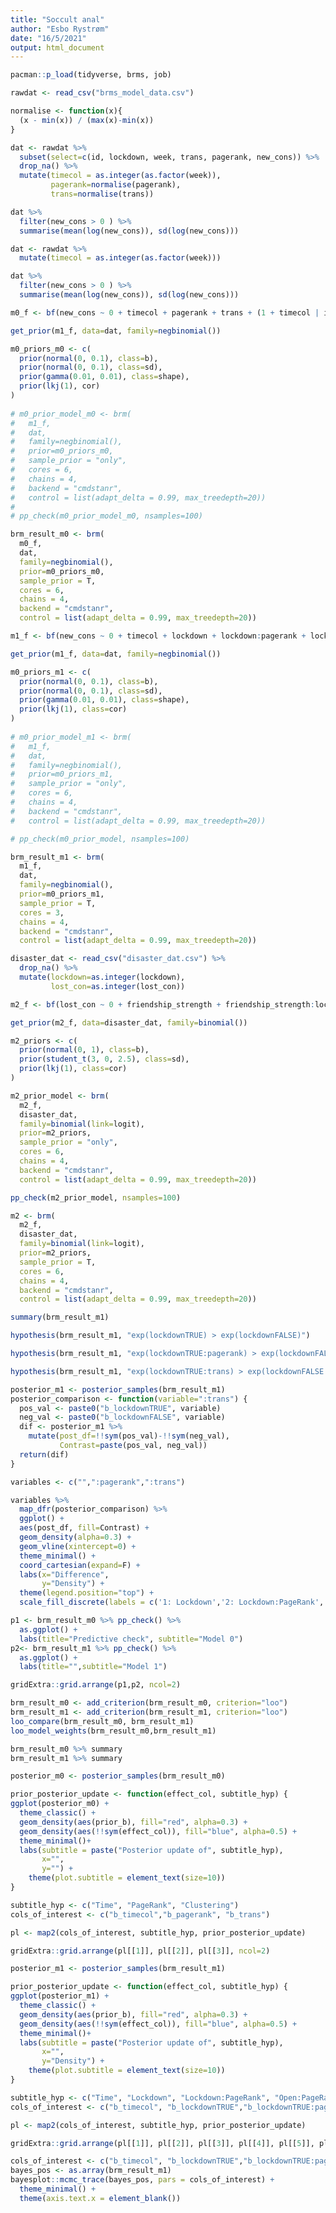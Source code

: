---
title: "Soccult anal"
author: "Esbo Rystrøm"
date: "16/5/2021"
output: html_document
---

```{r packages}
pacman::p_load(tidyverse, brms, job)
```

```{r read data}
rawdat <- read_csv("brms_model_data.csv")
```

```{r pre-processing}

normalise <- function(x){
  (x - min(x)) / (max(x)-min(x))
}

dat <- rawdat %>% 
  subset(select=c(id, lockdown, week, trans, pagerank, new_cons)) %>% 
  drop_na() %>% 
  mutate(timecol = as.integer(as.factor(week)),
         pagerank=normalise(pagerank),
         trans=normalise(trans))

dat %>% 
  filter(new_cons > 0 ) %>% 
  summarise(mean(log(new_cons)), sd(log(new_cons)))
```

```{r m0}
dat <- rawdat %>% 
  mutate(timecol = as.integer(as.factor(week)))

dat %>% 
  filter(new_cons > 0 ) %>% 
  summarise(mean(log(new_cons)), sd(log(new_cons)))

m0_f <- bf(new_cons ~ 0 + timecol + pagerank + trans + (1 + timecol | id))

get_prior(m1_f, data=dat, family=negbinomial())

m0_priors_m0 <- c(
  prior(normal(0, 0.1), class=b), 
  prior(normal(0, 0.1), class=sd), 
  prior(gamma(0.01, 0.01), class=shape),
  prior(lkj(1), cor)
)
 
# m0_prior_model_m0 <- brm(
#   m1_f,
#   dat,
#   family=negbinomial(),
#   prior=m0_priors_m0,
#   sample_prior = "only",
#   cores = 6,
#   chains = 4,
#   backend = "cmdstanr", 
#   control = list(adapt_delta = 0.99, max_treedepth=20))
# 
# pp_check(m0_prior_model_m0, nsamples=100)

brm_result_m0 <- brm(
  m0_f,
  dat,
  family=negbinomial(),
  prior=m0_priors_m0,
  sample_prior = T,
  cores = 6,
  chains = 4,
  backend = "cmdstanr", 
  control = list(adapt_delta = 0.99, max_treedepth=20))

```

```{r m1}
m1_f <- bf(new_cons ~ 0 + timecol + lockdown + lockdown:pagerank + lockdown:trans + (1 + timecol | id))

get_prior(m1_f, data=dat, family=negbinomial())

m0_priors_m1 <- c(
  prior(normal(0, 0.1), class=b), 
  prior(normal(0, 0.1), class=sd), 
  prior(gamma(0.01, 0.01), class=shape),
  prior(lkj(1), class=cor)
)
 
# m0_prior_model_m1 <- brm(
#   m1_f,
#   dat,
#   family=negbinomial(),
#   prior=m0_priors_m1,
#   sample_prior = "only",
#   cores = 6,
#   chains = 4,
#   backend = "cmdstanr", 
#   control = list(adapt_delta = 0.99, max_treedepth=20))

# pp_check(m0_prior_model, nsamples=100)

brm_result_m1 <- brm(
  m1_f,
  dat,
  family=negbinomial(),
  prior=m0_priors_m1,
  sample_prior = T,
  cores = 3,
  chains = 4,
  backend = "cmdstanr", 
  control = list(adapt_delta = 0.99, max_treedepth=20))

```

```{r m2 disaster}
disaster_dat <- read_csv("disaster_dat.csv") %>% 
  drop_na() %>% 
  mutate(lockdown=as.integer(lockdown),
         lost_con=as.integer(lost_con))

m2_f <- bf(lost_con ~ 0 + friendship_strength + friendship_strength:lockdown + (friendship_strength + friendship_strength:lockdown | pair_key))

get_prior(m2_f, data=disaster_dat, family=binomial())

m2_priors <- c(
  prior(normal(0, 1), class=b), 
  prior(student_t(3, 0, 2.5), class=sd),
  prior(lkj(1), class=cor)
)

m2_prior_model <- brm(
  m2_f,
  disaster_dat,
  family=binomial(link=logit),
  prior=m2_priors,
  sample_prior = "only",
  cores = 6,
  chains = 4,
  backend = "cmdstanr",
  control = list(adapt_delta = 0.99, max_treedepth=20))

pp_check(m2_prior_model, nsamples=100)

m2 <- brm(
  m2_f,
  disaster_dat,
  family=binomial(link=logit),
  prior=m2_priors,
  sample_prior = T,
  cores = 6,
  chains = 4,
  backend = "cmdstanr", 
  control = list(adapt_delta = 0.99, max_treedepth=20))

```


```{r hypotheses, fig.width=4}
summary(brm_result_m1)

hypothesis(brm_result_m1, "exp(lockdownTRUE) > exp(lockdownFALSE)")

hypothesis(brm_result_m1, "exp(lockdownTRUE:pagerank) > exp(lockdownFALSE:pagerank)")

hypothesis(brm_result_m1, "exp(lockdownTRUE:trans) > exp(lockdownFALSE:trans)")

```

```{r hypotheses plotting}


posterior_m1 <- posterior_samples(brm_result_m1)
posterior_comparison <- function(variable=":trans") {
  pos_val <- paste0("b_lockdownTRUE", variable)
  neg_val <- paste0("b_lockdownFALSE", variable)
  dif <- posterior_m1 %>% 
    mutate(post_df=!!sym(pos_val)-!!sym(neg_val),
           Contrast=paste(pos_val, neg_val))
  return(dif)
}

variables <- c("",":pagerank",":trans")

variables %>% 
  map_dfr(posterior_comparison) %>% 
  ggplot() +
  aes(post_df, fill=Contrast) +
  geom_density(alpha=0.3) +
  geom_vline(xintercept=0) +
  theme_minimal() +
  coord_cartesian(expand=F) +
  labs(x="Difference",
       y="Density") +
  theme(legend.position="top") + 
  scale_fill_discrete(labels = c('1: Lockdown','2: Lockdown:PageRank','3: Lockdown:Clustering'))

```

```{r predictive check, fig.width=6, fig.height=3}
p1 <- brm_result_m0 %>% pp_check() %>% 
  as.ggplot() +
  labs(title="Predictive check", subtitle="Model 0")
p2<- brm_result_m1 %>% pp_check() %>% 
  as.ggplot() +
  labs(title="",subtitle="Model 1")

gridExtra::grid.arrange(p1,p2, ncol=2)

```

```{r loo}
brm_result_m0 <- add_criterion(brm_result_m0, criterion="loo")
brm_result_m1 <- add_criterion(brm_result_m1, criterion="loo")
loo_compare(brm_result_m0, brm_result_m1)
loo_model_weights(brm_result_m0,brm_result_m1)

brm_result_m0 %>% summary
brm_result_m1 %>% summary

```

```{r m0 posterior update plots, fig.width=6, fig.height=4}
posterior_m0 <- posterior_samples(brm_result_m0)

prior_posterior_update <- function(effect_col, subtitle_hyp) {
ggplot(posterior_m0) +
  theme_classic() +
  geom_density(aes(prior_b), fill="red", alpha=0.3) +
  geom_density(aes(!!sym(effect_col)), fill="blue", alpha=0.5) + 
  theme_minimal()+
  labs(subtitle = paste("Posterior update of", subtitle_hyp),
       x="",
       y="") +
    theme(plot.subtitle = element_text(size=10))
}

subtitle_hyp <- c("Time", "PageRank", "Clustering")
cols_of_interest <- c("b_timecol","b_pagerank", "b_trans") 

pl <- map2(cols_of_interest, subtitle_hyp, prior_posterior_update)

gridExtra::grid.arrange(pl[[1]], pl[[2]], pl[[3]], ncol=2)
```

```{r m1 posterior update plots, fig.width=6, fig.height=6}
posterior_m1 <- posterior_samples(brm_result_m1)

prior_posterior_update <- function(effect_col, subtitle_hyp) {
ggplot(posterior_m1) +
  theme_classic() +
  geom_density(aes(prior_b), fill="red", alpha=0.3) +
  geom_density(aes(!!sym(effect_col)), fill="blue", alpha=0.5) + 
  theme_minimal()+
  labs(subtitle = paste("Posterior update of", subtitle_hyp),
       x="",
       y="Density") +
    theme(plot.subtitle = element_text(size=10))
}

subtitle_hyp <- c("Time", "Lockdown", "Lockdown:PageRank", "Open:PageRank", "Lockdown:Clustering", "Open:Clustering")
cols_of_interest <- c("b_timecol", "b_lockdownTRUE","b_lockdownTRUE:pagerank", "b_lockdownFALSE:pagerank", "b_lockdownTRUE:trans", "b_lockdownFALSE:trans") 

pl <- map2(cols_of_interest, subtitle_hyp, prior_posterior_update)

gridExtra::grid.arrange(pl[[1]], pl[[2]], pl[[3]], pl[[4]], pl[[5]], pl[[6]], ncol=2)
```


```{r mixing plot, fig.width=6}
cols_of_interest <- c("b_timecol", "b_lockdownTRUE","b_lockdownTRUE:pagerank", "b_lockdownFALSE:pagerank", "b_lockdownTRUE:trans", "b_lockdownFALSE:trans") 
bayes_pos <- as.array(brm_result_m1)
bayesplot::mcmc_trace(bayes_pos, pars = cols_of_interest) +
  theme_minimal() +
  theme(axis.text.x = element_blank())
```

